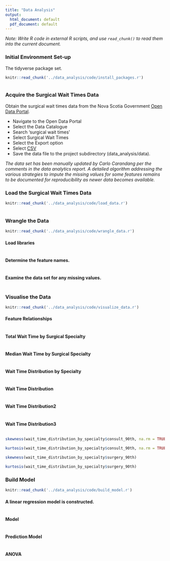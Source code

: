 ```yaml
---
title: "Data Analysis"
output:
  html_document: default
  pdf_document: default
---
```


_Note: Write R code in external R scripts, and use `read_chunk()` to read them into the current document._

### Initial Environment Set-up

The tidyverse package set.

```r
knitr::read_chunk('../data_analysis/code/install_packages.r')
```

```r
```

### Acquire the Surgical Wait Times Data

Obtain the surgical wait times data from the Nova Scotia Government [Open Data Portal](https://data.novascotia.ca).

- Navigate to the Open Data Portal
- Select the Data Catalogue
- Search ‘surgical wait times’
- Select Surgical Wait Times
- Select the Export option
- Select [CSV](https://data.novascotia.ca/api/views/wu5w-qxki/rows.csv?accessType=DOWNLOAD)
- Save the data file to the project subdirectory (data_analysis/data).

_The data set has been manually updated by Carlo Carandang per the comments in the data analytics report. A detailed algorithm addressing the various strategies to impute the missing values for some features remains to be documented for reproducibility as newer data becomes available._

### Load the Surgical Wait Times Data

```r
knitr::read_chunk('../data_analysis/code/load_data.r')
```

```r
```

### Wrangle the Data

```r
knitr::read_chunk('../data_analysis/code/wrangle_data.r')
```

#### Load libraries

```r
```

#### Determine the feature names.

```r
```

#### Examine the data set for any missing values.

```r
```

### Visualise the Data

```r
knitr::read_chunk('../data_analysis/code/visualize_data.r')
```

#### Feature Relationships

```r
```

#### Total Wait Time by Surgical Specialty

```r
```

#### Median Wait Time by Surgical Specialty

```r
``` 

#### Wait Time Distribution by Specialty

```r
``` 

#### Wait Time Distribution

```r
``` 

#### Wait Time Distribution2

```r
``` 

#### Wait Time Distribution3

```r
```

```r
skewness(wait_time_distribution_by_specialty$consult_90th, na.rm = TRUE)
```

```r
kurtosis(wait_time_distribution_by_specialty$consult_90th, na.rm = TRUE)
```

```r
skewness(wait_time_distribution_by_specialty$surgery_90th)
```

```r
kurtosis(wait_time_distribution_by_specialty$surgery_90th)
```

### Build Model

```r
knitr::read_chunk('../data_analysis/code/build_model.r')
```

#### A linear regression model is constructed.

```r
```
#### Model
```r
``` 
#### Prediction Model
```r
``` 
#### ANOVA
```r
```
